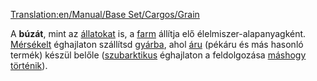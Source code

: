 [[Translation:en/Manual/Base Set/Cargos/Grain]]

{{hu/Manual/Base Set/Cargos/Rakomány|név=Búza (mérsékelt égövön)
|kép=en/Manual/Base Set/Cargos/Grain.png
|termeli=[[hu/Manual/Base Set/Industries/Farm|farm]]
|fogadja=mérsékelt éghajlaton: [[hu/Manual/Base Set/Industries/Gyár|gyár]] (lásd: szöveges magyarázat)
}}

A '''búzát''', mint az [[hu/Manual/Base Set/Cargos/Állat|állatokat]] is, a [[hu/Manual/Base Set/Industries/Farm|farm]] állítja elő élelmiszer-alapanyagként. [[hu/Manual/Éghajlatok#mersekelt|Mérsékelt]] éghajlaton szállítsd [[hu/Manual/Base Set/Industries/Gyár|gyárba]], ahol [[hu/Manual/Base Set/Cargos/Áru|áru]] (pékáru és más hasonló termék) készül belőle ([[hu/Manual/Éghajlatok#szubarktikus|szubarktikus]] éghajlaton a feldolgozása [[hu/Manual/Base Set/Cargos/Sarki búza|máshogy történik]]).

{{hu/Manual/Base Set/Cargos/Navbox Rakomány}}